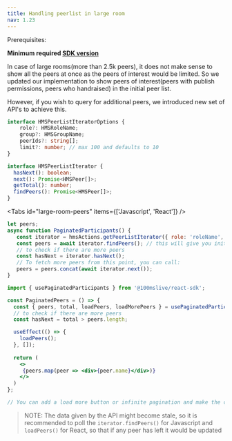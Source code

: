 ```yaml
---
title: Handling peerlist in large room
nav: 1.23
---
```


Prerequisites:

**Minimum required [SDK version](../../changelog/release-notes#2023-10-04)**

In case of large rooms(more than 2.5k peers), it does not make sense to show all the peers at once as the peers of interest would be limited. So we updated our implementation
to show peers of interest(peers with publish permissions, peers who handraised) in the initial peer list.

However, if you wish to query for additional peers, we introduced new set of API's to achieve this.

```ts
interface HMSPeerListIteratorOptions {
    role?: HMSRoleName;
    group?: HMSGroupName;
    peerIds?: string[];
    limit?: number; // max 100 and defaults to 10
}

interface HMSPeerListIterator {
  hasNext(): boolean;
  next(): Promise<HMSPeer[]>;
  getTotal(): number;
  findPeers(): Promise<HMSPeer[]>;
}
```


<Tabs id="large-room-peers" items={['Javascript', 'React']} />

<Tab id='large-room-peers-0'>

```js
let peers;
async function PaginatedParticipants() {
   const iterator = hmsActions.getPeerListIterator({ role: 'roleName', limit: 20  }); 
   const peers = await iterator.findPeers(); // this will give you initial set of peers
   // to check if there are more peers
   const hasNext = iterator.hasNext();
   // To fetch more peers from this point, you can call:
   peers = peers.concat(await iterator.next());
}
```

</Tab>

<Tab id='large-room-peers-1'>

```jsx
import { usePaginatedParticipants } from '@100mslive/react-sdk';

const PaginatedPeers = () => {
  const { peers, total, loadPeers, loadMorePeers } = usePaginatedParticipants({ role: roleName, limit: 20 });
  // to check if there are more peers
  const hasNext = total > peers.length;

  useEffect(() => {
    loadPeers();
  }, []);
   
  return (
    <>
     {peers.map(peer => <div>{peer.name}</div>)}
    </>
  )
};

// You can add a load more button or infinite pagination and make the call to loadMorePeers in the above implementation to get the next peers.
```

</Tab>


> NOTE: The data given by the API might become stale, so it is recommended to poll the `iterator.findPeers()` for Javascript and `loadPeers()` for React, so that if any peer
has left it would be updated